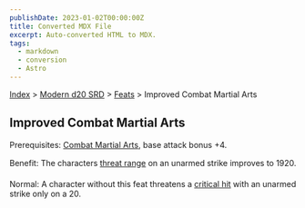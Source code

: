 ```yaml
---
publishDate: 2023-01-02T00:00:00Z
title: Converted MDX File
excerpt: Auto-converted HTML to MDX.
tags:
  - markdown
  - conversion
  - Astro
---
```






[Index](-index) > [Modern d20 SRD](modern-d20-srd-index) > [Feats](modern-d20-srd-feats-index) > Improved Combat Martial Arts




## Improved Combat Martial Arts


Prerequisites: [Combat
  Martial Arts](modern-d20-srd-feats-combat-martial-arts), base attack bonus +4.


Benefit: The characters [threat
  range](modern-d20-srd-combat-critical-hits) on an unarmed strike improves to 1920.


Normal: A character without this feat threatens a [critical
  hit](modern-d20-srd-combat-critical-hits) with an unarmed strike only on a 20.




